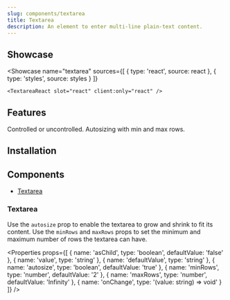 ```yaml
---
slug: components/textarea
title: Textarea
description: An element to enter multi-line plain-text content.
---
```



## Showcase

<Showcase
	name="textarea"
	sources={[
		{ type: 'react', source: react },
		{ type: 'styles', source: styles }
	]}
>
	<TextareaReact slot="react" client:only="react" />
</Showcase>

## Features

<Features>
	<Feature>Controlled or uncontrolled.</Feature>
	<Feature>Autosizing with min and max rows.</Feature>
</Features>

## Installation

<Installation name="react-textarea" />

## Components

-   [Textarea](#textarea)

### Textarea

Use the `autosize` prop to enable the textarea to grow and shrink to fit its content. Use the `minRows` and `maxRows` props to set the minimum and maximum number of rows the textarea can have.

<Properties
	props={[
		{ name: 'asChild', type: 'boolean', defaultValue: 'false' },
		{
			name: 'value',
			type: 'string'
		},
		{
			name: 'defaultValue',
			type: 'string'
		},
		{
			name: 'autosize',
			type: 'boolean',
			defaultValue: 'true'
		},
		{
			name: 'minRows',
			type: 'number',
			defaultValue: '2'
		},
		{
			name: 'maxRows',
			type: 'number',
			defaultValue: 'Infinity'
		},
		{
			name: 'onChange',
			type: '(value: string) => void'
		}
	]}
/>
